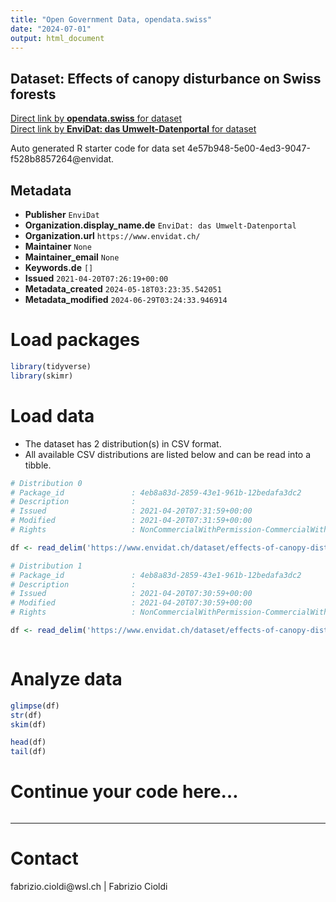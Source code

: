 ```yaml
---
title: "Open Government Data, opendata.swiss"
date: "2024-07-01"
output: html_document
---
```


## Dataset: Effects of canopy disturbance on Swiss forests



[Direct link by **opendata.swiss** for dataset](https://opendata.swiss/de/dataset/effects-of-canopy-disturbance-on-swiss-forests)<br>
[Direct link by **EnviDat: das Umwelt-Datenportal** for dataset](https://www.envidat.ch/#/metadata/effects-of-canopy-disturbance-on-swiss-forests)

Auto generated R starter code for data set 4e57b948-5e00-4ed3-9047-f528b8857264@envidat.

## Metadata

- **Publisher** `EnviDat`
- **Organization.display_name.de** `EnviDat: das Umwelt-Datenportal`
- **Organization.url** `https://www.envidat.ch/`
- **Maintainer** `None`
- **Maintainer_email** `None`
- **Keywords.de** `[]`
- **Issued** `2021-04-20T07:26:19+00:00`
- **Metadata_created** `2024-05-18T03:23:35.542051`
- **Metadata_modified** `2024-06-29T03:24:33.946914`


# Load packages

```r

library(tidyverse)
library(skimr)

```

# Load data

-   The dataset has 2 distribution(s) in CSV format.
-   All available CSV distributions are listed below and can be read into a tibble.

```r

# Distribution 0
# Package_id               : 4eb8a83d-2859-43e1-961b-12bedafa3dc2
# Description              : 
# Issued                   : 2021-04-20T07:31:59+00:00
# Modified                 : 2021-04-20T07:31:59+00:00
# Rights                   : NonCommercialWithPermission-CommercialWithPermission-ReferenceRequired

df <- read_delim('https://www.envidat.ch/dataset/effects-of-canopy-disturbance-on-swiss-forests/resource/83a2907e-051c-41fa-8fbc-3aa62b318792')

# Distribution 1
# Package_id               : 4eb8a83d-2859-43e1-961b-12bedafa3dc2
# Description              : 
# Issued                   : 2021-04-20T07:30:59+00:00
# Modified                 : 2021-04-20T07:30:59+00:00
# Rights                   : NonCommercialWithPermission-CommercialWithPermission-ReferenceRequired

df <- read_delim('https://www.envidat.ch/dataset/effects-of-canopy-disturbance-on-swiss-forests/resource/0e3fddb2-66e9-44d7-b48b-36d1611dc815')



```

# Analyze data

```r

glimpse(df)
str(df)
skim(df)

head(df)
tail(df)

```

# Continue your code here...

```r

```

------------------------------------------------------------------------

# Contact

fabrizio.cioldi@wsl.ch | Fabrizio Cioldi
